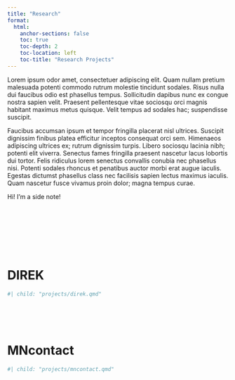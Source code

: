 ```yaml
---
title: "Research"
format:
  html:
    anchor-sections: false
    toc: true
    toc-depth: 2
    toc-location: left
    toc-title: "Research Projects"
---
```


Lorem ipsum odor amet, consectetuer adipiscing elit. Quam nullam pretium malesuada potenti commodo rutrum molestie tincidunt sodales. Risus nulla dui faucibus odio est phasellus tempus. Sollicitudin dapibus nunc ex congue nostra sapien velit. Praesent pellentesque vitae sociosqu orci magnis habitant maximus metus quisque. Velit tempus ad sodales hac; suspendisse suscipit.

Faucibus accumsan ipsum et tempor fringilla placerat nisl ultrices. Suscipit dignissim finibus platea efficitur inceptos consequat orci sem. Himenaeos adipiscing ultrices ex; rutrum dignissim turpis. Libero sociosqu lacinia nibh; potenti elit viverra. Senectus fames fringilla praesent nascetur lacus lobortis dui tortor. Felis ridiculus lorem senectus convallis conubia nec phasellus nisi. Potenti sodales rhoncus et penatibus auctor morbi erat augue iaculis. Egestas dictumst phasellus class nec facilisis sapien lectus maximus iaculis. Quam nascetur fusce vivamus proin dolor; magna tempus curae.

::: {.column-margin}

Hi! I'm a side note!

:::

<div style="height: 100px;"></div>

# **DIREK** {#DIREK}


```r
#| child: "projects/direk.qmd"
```

<div style="height: 50px;"></div>

# **MNcontact** {#MNcontact}

```r
#| child: "projects/mncontact.qmd"
```



